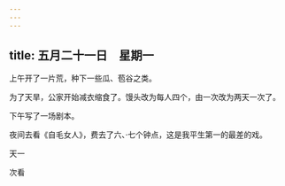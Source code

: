 ```yaml
---
---
---
```

title: 五月二十一日　星期一
---




上午开了一片荒，种下一些瓜、苞谷之类。

为了天旱，公家开始减衣缩食了。馒头改为每人四个，由一次改为两天一次了。

下午写了一场剧本。

夜间去看《自毛女人》，费去了六、·七个钟点，这是我平生第一的最差的戏。

天一

次看